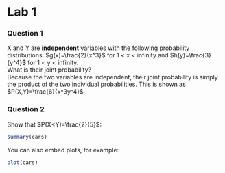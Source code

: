# Lab 1

### Question 1

X and Y are **independent** variables with the following probability distributions:   $g(x)=\frac{2}{x^3}$ for 1 < x < infinity and   $h(y)=\frac{3}{y^4}$ for 1 < y < infinity.    
What is their joint probability?  
Because the two variables are independent, their joint probability is simply the product of the two individual probabilities. This is shown as $P(X,Y)=\frac{6}{x^3y^4}$  

### Question 2

Show that $P(X<Y)=\frac{2}{5}$:   



```r
summary(cars)
```

You can also embed plots, for example:

```r
plot(cars)
```

